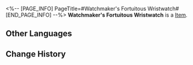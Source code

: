 <%-- [PAGE_INFO]
PageTitle=#Watchmaker's Fortuitous Wristwatch#
[END_PAGE_INFO] --%>
{{Item Infobox
|id          = 61182
|image       = Item Watchmaker's Fortuitous Wristwatch.png
|type        = 
|invCategory = Relics
|rarity      = 5
|effect      = 
|description = A wristwatch of fine craftsmanship. It contains a unique watch face and clock hands. It is said to be the symbol of good luck in the Dreamscape.
|source1     = [[Cavern of Corrosion: The Reverie (Dreamscape)]]
}}
'''Watchmaker's Fortuitous Wristwatch''' is a [[Item]].

==Other Languages==
{{Other Languages
|en   = Watchmaker's Fortuitous Wristwatch
|zhs  = 钟表匠的交运腕表
|zht  = 鐘錶匠的交運腕錶
|ja   = 時計屋の運を引き寄せる腕時計
|ko   = 시계공의 행운 손목시계
|es   = Reloj de la fortuna del Relojero
|fr   = Montre providentielle de l'Horloger
|ru   = Счастливые часы Часовщика
|th   = Watchmaker's Fortuitous Wristwatch
|vi   = Đồng Hồ May Mắn Thợ Đồng Hồ
|de   = Glückbringende Armbanduhr des Uhrmachers
|id   = Watchmaker's Fortuitous Wristwatch
|pt   = Relógio de Pulso Fortuito do Relojoeiro
}}

==Change History==
{{Change History|2.0}}